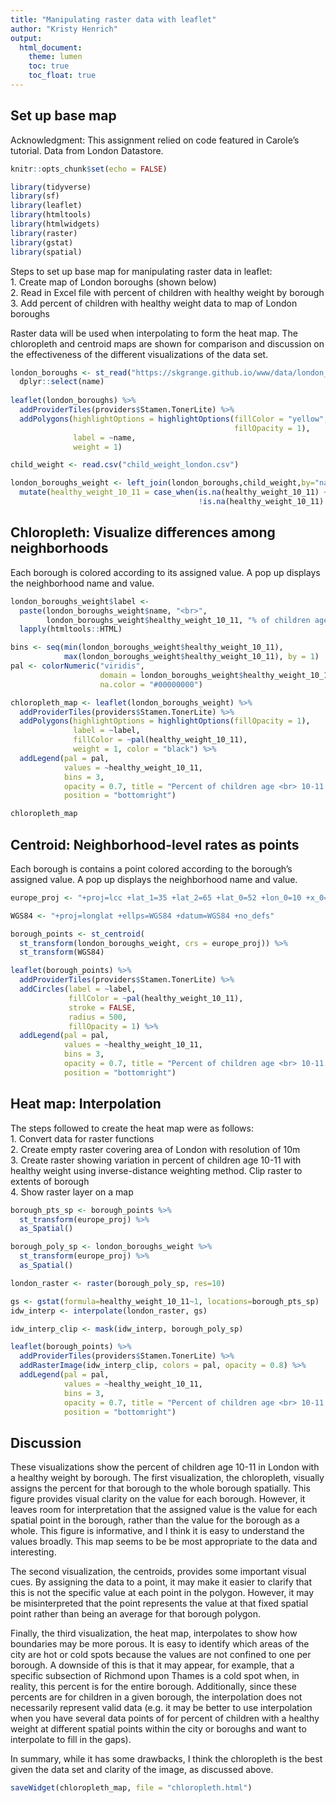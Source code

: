 ```yaml
---
title: "Manipulating raster data with leaflet"
author: "Kristy Henrich"
output: 
  html_document:
    theme: lumen
    toc: true
    toc_float: true
---
```

## Set up base map

Acknowledgment: This assignment relied on code featured in Carole's tutorial. Data from London Datastore.

```r
knitr::opts_chunk$set(echo = FALSE)
```

```r
library(tidyverse)
library(sf)
library(leaflet)
library(htmltools)
library(htmlwidgets)
library(raster)
library(gstat)
library(spatial)
```

Steps to set up base map for manipulating raster data in leaflet:   
  1. Create map of London boroughs (shown below)    
  2. Read in Excel file with percent of children with healthy weight by borough   
  3. Add percent of children with healthy weight data to map of London boroughs   

Raster data will be used when interpolating to form the heat map. The chloropleth and centroid maps are shown for comparison and discussion on the effectiveness of the different visualizations of the data set.

```r
london_boroughs <- st_read("https://skgrange.github.io/www/data/london_boroughs.json", quiet = TRUE) %>%
  dplyr::select(name)
 
leaflet(london_boroughs) %>%
  addProviderTiles(providers$Stamen.TonerLite) %>%
  addPolygons(highlightOptions = highlightOptions(fillColor = "yellow",
                                                  fillOpacity = 1),
              label = ~name,
              weight = 1)
```

```r
child_weight <- read.csv("child_weight_london.csv")
```


```r

london_boroughs_weight <- left_join(london_boroughs,child_weight,by="name") %>%
  mutate(healthy_weight_10_11 = case_when(is.na(healthy_weight_10_11) ~ round(mean(healthy_weight_10_11, na.rm = TRUE),1),
                                          !is.na(healthy_weight_10_11) ~ healthy_weight_10_11))
```

## Chloropleth: Visualize differences among neighborhoods
Each borough is colored according to its assigned value. A pop up displays the neighborhood name and value.

```r
london_boroughs_weight$label <- 
  paste(london_boroughs_weight$name, "<br>", 
        london_boroughs_weight$healthy_weight_10_11, "% of children age 10-11 with healthy weight") %>% 
  lapply(htmltools::HTML)

bins <- seq(min(london_boroughs_weight$healthy_weight_10_11),
            max(london_boroughs_weight$healthy_weight_10_11), by = 1)
pal <- colorNumeric("viridis", 
                    domain = london_boroughs_weight$healthy_weight_10_11,
                    na.color = "#00000000")

chloropleth_map <- leaflet(london_boroughs_weight) %>%
  addProviderTiles(providers$Stamen.TonerLite) %>%
  addPolygons(highlightOptions = highlightOptions(fillOpacity = 1),
              label = ~label,
              fillColor = ~pal(healthy_weight_10_11),
              weight = 1, color = "black") %>% 
  addLegend(pal = pal, 
            values = ~healthy_weight_10_11,
            bins = 3,
            opacity = 0.7, title = "Percent of children age <br> 10-11 with healthy weight",
            position = "bottomright")

chloropleth_map
```

## Centroid: Neighborhood-level rates as points
Each borough is contains a point colored according to the borough's assigned value. A pop up displays the neighborhood name and value.

```r
europe_proj <- "+proj=lcc +lat_1=35 +lat_2=65 +lat_0=52 +lon_0=10 +x_0=4000000 +y_0=2800000 +ellps=GRS80 +units=m +no_defs"

WGS84 <- "+proj=longlat +ellps=WGS84 +datum=WGS84 +no_defs"

borough_points <- st_centroid(
  st_transform(london_boroughs_weight, crs = europe_proj)) %>%
  st_transform(WGS84)

leaflet(borough_points) %>%
  addProviderTiles(providers$Stamen.TonerLite) %>%
  addCircles(label = ~label,
             fillColor = ~pal(healthy_weight_10_11),
             stroke = FALSE, 
             radius = 500, 
             fillOpacity = 1) %>% 
  addLegend(pal = pal, 
            values = ~healthy_weight_10_11,
            bins = 3,
            opacity = 0.7, title = "Percent of children age <br> 10-11 with healthy weight",
            position = "bottomright")
```

## Heat map: Interpolation
The steps followed to create the heat map were as follows:    
  1. Convert data for raster functions    
  2. Create empty raster covering area of London with resolution of 10m   
  3. Create raster showing variation in percent of children age 10-11 with healthy weight using inverse-distance weighting method. Clip raster to extents of borough   
  4. Show raster layer on a map   
```r
borough_pts_sp <- borough_points %>%
  st_transform(europe_proj) %>%
  as_Spatial()

borough_poly_sp <- london_boroughs_weight %>%
  st_transform(europe_proj) %>%
  as_Spatial()
```

```r
london_raster <- raster(borough_poly_sp, res=10)
```

```r
gs <- gstat(formula=healthy_weight_10_11~1, locations=borough_pts_sp)
idw_interp <- interpolate(london_raster, gs)

idw_interp_clip <- mask(idw_interp, borough_poly_sp)
```

```r
leaflet(borough_points) %>%
  addProviderTiles(providers$Stamen.TonerLite) %>%
  addRasterImage(idw_interp_clip, colors = pal, opacity = 0.8) %>% 
  addLegend(pal = pal, 
            values = ~healthy_weight_10_11,
            bins = 3,
            opacity = 0.7, title = "Percent of children age <br> 10-11 with healthy weight",
            position = "bottomright")
```

## Discussion
These visualizations show the percent of children age 10-11 in London with a healthy weight by borough. The first visualization, the chloropleth, visually assigns the percent for that borough to the whole borough spatially. This figure provides visual clarity on the value for each borough. However, it leaves room for interpretation that the assigned value is the value for each spatial point in the borough, rather than the value for the borough as a whole. This figure is informative, and I think it is easy to understand the values broadly. This map seems to be be most appropriate to the data and interesting.

The second visualization, the centroids, provides some important visual cues. By assigning the data to a point, it may make it easier to clarify that this is not the specific value at each point in the polygon. However, it may be misinterpreted that the point represents the value at that fixed spatial point rather than being an average for that borough polygon.

Finally, the third visualization, the heat map, interpolates to show how boundaries may be more porous. It is easy to identify which areas of the city are hot or cold spots because the values are not confined to one per borough. A downside of this is that it may appear, for example, that a specific subsection of Richmond upon Thames is a cold spot when, in reality, this percent is for the entire borough. Additionally, since these percents are for children in a given borough, the interpolation does not necessarily represent valid data (e.g. it may be better to use interpolation when you have several data points of for percent of children with a healthy weight at different spatial points within the city or boroughs and want to interpolate to fill in the gaps). 

In summary, while it has some drawbacks, I think the chloropleth is the best given the data set and clarity of the image, as discussed above.


```r
saveWidget(chloropleth_map, file = "chloropleth.html")
```


